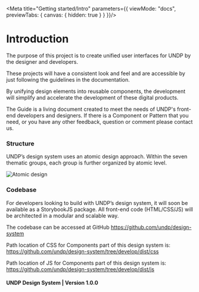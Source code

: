 
<!---
* Documentation for Design System Introduction
* 
* This document has CSS and HTML instead markdown, 
* CSS is to override this page styling
* HTML as we have strucuture it in a different way
* Markdown does not work inside <div>
-->

<Meta 
	title="Getting started/Intro"
	parameters={{
    viewMode: "docs",
    previewTabs: {
      canvas: { hidden: true }
    }
  }}/>

# Introduction

The purpose of this project is to create unified user interfaces for UNDP by the designer and developers.

These projects will have a consistent look and feel and are accessible by just following the guidelines in the documentation.

By unifying design elements into reusable components, the development will simplify and accelerate the development of these digital products.

The Guide is a living document created to meet the needs of UNDP's front-end developers and designers. If there is a Component or Pattern that you need, or you have any other feedback, question or comment please contact us.

### Structure

UNDP’s design system uses an atomic design approach. Within the seven thematic groups, each group is further organized by atomic level.

![Atomic design](https://raw.githubusercontent.com/undp/design-system/story/UND-82-getting-started-documentation/docs-media/atomic.png)

### Codebase

For developers looking to build with UNDP’s design system, it will soon be available as a StorybookJS package. All front-end code (HTML/CSS/JS) will be architected in a modular and scalable way.

The codebase can be accessed at GitHub https://github.com/undp/design-system

Path location of CSS for Components part of this design system is: https://github.com/undp/design-system/tree/develop/dist/css

Path location of JS for Components part of this design system is: https://github.com/undp/design-system/tree/develop/dist/js

#### UNDP Design System  |  Version 1.0.0
